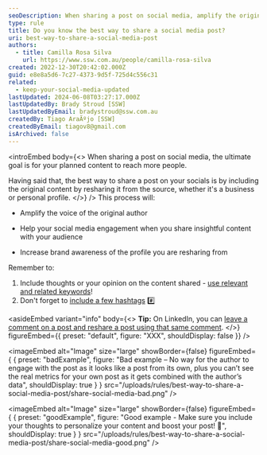 ```yaml
---
seoDescription: When sharing a post on social media, amplify the original author's voice by including their content and adding your own thoughts and hashtags.
type: rule
title: Do you know the best way to share a social media post?
uri: best-way-to-share-a-social-media-post
authors:
  - title: Camilla Rosa Silva
    url: https://www.ssw.com.au/people/camilla-rosa-silva
created: 2022-12-30T20:42:02.000Z
guid: e8e8a5d6-7c27-4373-9d5f-725d4c556c31
related:
  - keep-your-social-media-updated
lastUpdated: 2024-06-08T03:27:17.000Z
lastUpdatedBy: Brady Stroud [SSW]
lastUpdatedByEmail: bradystroud@ssw.com.au
createdBy: Tiago AraÃºjo [SSW]
createdByEmail: tiagov8@gmail.com
isArchived: false
---
```


<introEmbed
  body={<>
When sharing a post on social media, the ultimate goal is for your planned content to reach more people.

Having said that, the best way to share a post on your socials is by including the original content by resharing it from the source, whether it's a business or personal profile.
  </>}
/>
This process will:

* Amplify the voice of the original author

* Help your social media engagement when you share insightful content with your audience

* Increase brand awareness of the profile you are resharing from

Remember to:

1. Include thoughts or your opinion on the content shared - [use relevant and related keywords](/include-important-keywords-where-it-matters/)!
2. Don't forget to [include a few hashtags](/use-hashtags) #️⃣

<asideEmbed
  variant="info"
  body={<>
    **Tip:** On LinkedIn, you can [leave a comment on a post and reshare a post using that same comment](https://www.linkedin.com/help/linkedin/answer/a525047/reshare-a-post?lang=en).
  </>}
  figureEmbed={{
    preset: "default",
    figure: "XXX",
    shouldDisplay: false
  }}
/>

<imageEmbed
  alt="Image"
  size="large"
  showBorder={false}
  figureEmbed={ {
    preset: "badExample",
    figure: "Bad example – No way for the author to engage with the post as it looks like a post from its own, plus you can’t see the real metrics for your own post as it gets combined with the author’s data",
    shouldDisplay: true
  } }
  src="/uploads/rules/best-way-to-share-a-social-media-post/share-social-media-bad.png"
/>

<imageEmbed
  alt="Image"
  size="large"
  showBorder={false}
  figureEmbed={ {
    preset: "goodExample",
    figure: "Good example - Make sure you include your thoughts to personalize your content and boost your post! 🚀",
    shouldDisplay: true
  } }
  src="/uploads/rules/best-way-to-share-a-social-media-post/share-social-media-good.png"
/>
